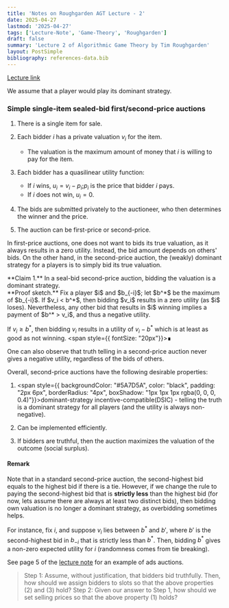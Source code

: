 ```yaml
---
title: 'Notes on Roughgarden AGT Lecture - 2'
date: 2025-04-27
lastmod: '2025-04-27'
tags: ['Lecture-Note', 'Game-Theory', 'Roughgarden']
draft: false
summary: 'Lecture 2 of Algorithmic Game Theory by Tim Roughgarden'
layout: PostSimple
bibliography: references-data.bib
---
```


[Lecture link](https://www.youtube.com/watch?v=z1QZqYuiGa8&t=1129s&ab_channel=TimRoughgardenLectures)

We assume that a player would play its dominant strategy.

### Simple single-item sealed-bid first/second-price auctions

1. There is a single item for sale.

2. Each bidder $i$ has a private valuation $v_i$ for the item.
    - The valuation is the maximum amount of money that $i$ is willing to pay for the item.

3. Each bidder has a quasilinear utility function:
    - If $i$ wins, $u_i = v_i - p_i$;$p_i$ is the price that bidder $i$ pays. 
    - If $i$ does not win, $u_i = 0$.

4. The bids are submitted privately to the auctioneer, who then determines the winner and the price. 

5. The auction can be first-price or second-price.

In first-price auctions, one does not want to bids its true valuation, as it always results in a zero utility. Instead, the bid amount depends on others' bids. On the other hand, in the second-price auction, the (weakly) dominant strategy for a players is to simply bid its true valuation. 

<div style={{ border: "1px", padding: "10px", backgroundColor: "#142841", boxShadow: "1.5px 1.5px 1.5px rgba(0, 0, 0, 0.5)"}}>
**Claim 1.** In a seal-bid second-price auction, bidding the valuation is a dominant strategy.
</div>

<div style={{borderLeft: "1px solid white", padding: "10px"}}>
**Proof sketch.**
Fix a player $i$ and $b_{-i}$; let $b^*$ be the maximum of $b_{-i}$. If $v_i < b^*$, then bidding $v_i$ results in a zero utility (as $i$ loses). Nevertheless, any other bid that results in $i$ winning implies a payment of $b^* > v_i$, and thus a negative utility.

If $v_i \geq b^*$, then bidding $v_i$ results in a utility of $v_i - b^*$ which is at least as good as not winning. 
<span style={{ fontSize: "20px"}}>∎</span>
</div>

One can also observe that truth telling in a second-price auction never gives a negative utility, regardless of the bids of others. 

Overall, second-price auctions have the following desirable properties:

1. <span style={{ backgroundColor: "#5A7D5A", color: "black", padding: "2px 6px", borderRadius: "4px", boxShadow: "1px 1px 1px rgba(0, 0, 0, 0.4)"}}>dominant-strategy incentive-compatible(DSIC)</span> - 
telling the truth is a dominant strategy for all players (and the utility is always non-negative).

2. Can be implemented efficiently. 

3. If bidders are truthful, then the auction maximizes the valuation of the outcome (social surplus).

#### Remark 

Note that in a standard second-price auction, the second-highest bid equals to the highest bid if there is a tie. However, if we change the rule to paying the second-highest bid that is **strictly less** than the highest bid (for now, lets assume there are always at least two distinct bids), then bidding own valuation is no longer a dominant strategy, as overbidding sometimes helps. 

For instance, fix $i$, and suppose $v_i$ lies between $b^*$ and $b'$, where $b'$ is the second-highest bid in $b_{-i}$ that is strictly less than $b^*$. Then, bidding $b^*$ gives a non-zero expected utility for $i$ (randomness comes from tie breaking).

See page $5$ of the [lecture note](https://timroughgarden.org/f13/l/l2.pdf) for an example of ads auctions. 

> Step 1: Assume, without justification, that bidders bid truthfully. Then, how should we assign bidders to slots so that the above properties (2) and (3) hold? Step 2: Given our answer to Step 1, how should we set selling prices so that the above property (1) holds?